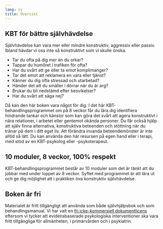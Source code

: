 ```yaml
---
lang: sv
title: Översikt
---
```


## KBT för bättre självhävdelse

Självhävdelse kan vara mer eller mindre konstruktiv, aggressiv eller passiv. Ibland hävdar vi oss inte så konstruktivt som vi skulle önska.

-   Tar du ofta på dig mer än du orkar?
-   Tappar du humöret i trafiken för ofta?
-   Har du svårt att ge eller ta emot komplimanger?
-   Tar det emot att reklamera en vara eller tjänst?
-   Känner du dig ofta stressad och utarbetad?
-   Händer det att du smäller i dörrar när du är arg?
-   Brukar du bli nedstämd efter besvikelser?
-   Har du svårt att säga nej?

Då kan den här boken vara något för dig. I det här KBT-behandlingsprogrammet om på 8 veckor får du lära dig identifiera hindrande tankar och känslor som kan göra det svårt att agera konstruktivt i nära relationer, i arbetet eller gentemot okända personer. Du får också hjälp att själv finna alternativa, konstruktiva beteenden och stöttning när du tränar på dem i ditt eget liv. Att förändra invanda beteendemönster är inte alltid så lätt. Du kan använda den här resursen på egen hand eller i terapi, med stöd av en KBT-psykolog eller -psykoterapeut.

## 10 moduler, 8 veckor, 100% respekt

KBT-behandlingsprogrammet består av 10 moduler som det är tänkt att du jobbar med under loppet av 8 veckor. Syftet med programmet är att lära ut och ge dig möjlighet att i praktiken öva konstruktiv självhävdelse.

## Boken är fri

Materialet är fritt tillgängligt att använda som både självhjälpsbok och som behandlingsmanual. Vi har valt en [fri icke-kommersiell dokumentlicens](0-2.qmd) eftersom vi tycker att evidensbaserade psykologiska interventioner ska vara fritt tillgängliga för allmänheten, i primärvården och i psykiatrin.
